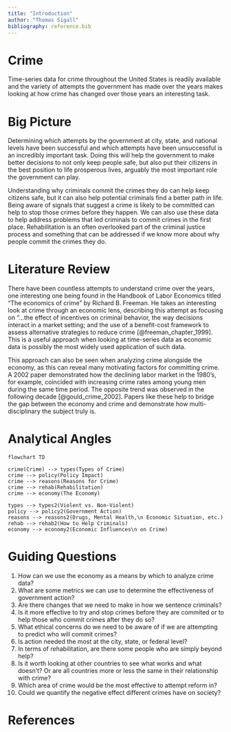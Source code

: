 ```yaml
---
title: "Introduction"
author: "Thomas Sigall"
bibliography: reference.bib
---
```


# Crime

Time-series data for crime throughout the United States is readily available and the variety of attempts the government has made over the years makes looking at how crime has changed over those years an interesting task.

# Big Picture

Determining which attempts by the government at city, state, and national levels have been successful and which attempts have been unsuccessful is an incredibly important task. Doing this will help the government to make better decisions to not only keep people safe, but also put their citizens in the best position to life prosperous lives, arguably the most important role the government can play.

Understanding why criminals commit the crimes they do can help keep citizens safe, but it can also help potential criminals find a better path in life. Being aware of signals that suggest a crime is likely to be committed can help to stop those crimes before they happen. We can also use these data to help address problems that led criminals to commit crimes in the first place. Rehabilitation is an often overlooked part of the criminal justice process and something that can be addressed if we know more about why people commit the crimes they do.

# Literature Review

There have been countless attempts to understand crime over the years, one interesting one being found in the Handbook of Labor Economics titled "The economics of crime" by Richard B. Freeman. He takes an interesting look at crime through an economic lens, describing this attempt as focusing on "...the effect of incentives on criminal behavior, the way decisions interact in a market setting; and the use of a benefit-cost framework to assess alternative strategies to reduce crime [@freeman_chapter_1999]. This is a useful approach when looking at time-series data as economic data is possibly the most widely used application of such data.

This approach can also be seen when analyzing crime alongside the economy, as this can reveal many motivating factors for committing crime. A 2002 paper demonstrated how the declining labor market in the 1980's, for example, coincided with increasing crime rates among young men during the same time period. The opposite trend was observed in the following decade [@gould_crime_2002]. Papers like these help to bridge the gap between the economy and crime and demonstrate how multi-disciplinary the subject truly is.

# Analytical Angles

```mermaid
flowchart TD

crime(Crime) --> types(Types of Crime)
crime --> policy(Policy Impact)
crime --> reasons(Reasons for Crime)
crime --> rehab(Rehabilitation)
crime --> economy(The Economy)

types --> types2(Violent vs. Non-Violent)
policy --> policy2(Government Action)
reasons --> reasons2(Drugs, Mental Health,\n Economic Situation, etc.)
rehab --> rehab2(How to Help Criminals)
economy --> economy2(Economic Influences\n on Crime)

```

# Guiding Questions

1.  How can we use the economy as a means by which to analyze crime data?
2.  What are some metrics we can use to determine the effectiveness of government action?
3.  Are there changes that we need to make in how we sentence criminals?
4.  Is it more effective to try and stop crimes before they are commited or to help those who commit crimes after they do so?
5.  What ethical concerns do we need to be aware of if we are attempting to predict who will commit crimes?
6.  Is action needed the most at the city, state, or federal level?
7.  In terms of rehabilitation, are there some people who are simply beyond help?
8.  Is it worth looking at other countries to see what works and what doesn't? Or are all countries more or less the same in their relationship with crime?
9.  Which area of crime would be the most effective to attempt reform in?
10. Could we quantify the negative effect different crimes have on society?

# References
